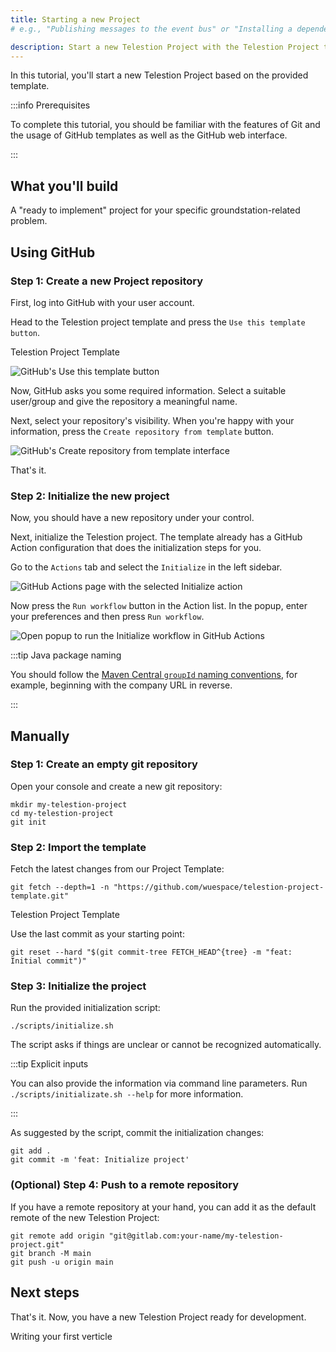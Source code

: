 ```yaml
---
title: Starting a new Project
# e.g., "Publishing messages to the event bus" or "Installing a dependency using npm"

description: Start a new Telestion Project with the Telestion Project template
---
```


<!--
Tutorial
========

=== When to use this template:
Use this template when you want to give a quick, step-by-step tutorial for solving a specific
technical problem. Tutorials allow the reader to learn how to implement something within
their projects quickly.

=== When not to use this template:
When your article focuses more on a concept/technology and is not rooted in a specific technical
problem ("how to do XY?"), consider using a guide instead.

=== Guide or Tutorial
A tutorial provides a quick, technical "step-by-step" tutorial for a
given problem. Thus, a guide describes less the handling of a specific problem
and more the general interaction of the reader with a given concept.

Example with npm articles:
- "npm": (Concept, explaining what npm is)
- "Installing a dependency with npm" (Tutorial, providing a quick tutorial to
  solve a technical problem)
- "Managing dependencies with npm" (Guide, including both technical knowledge, but
  also best practices and more)

=== Writing tips:
- Write in the present tense
- Use neutral pronouns (they/them instead of he/she and him/her)
- Be respectful to everyone
- Be aware of the potential for cultural misunderstandings
- Provide explanations for what you do, but focus on the step-by-step guide
  without deeply explaining every technical decision and why it's best prcatice
  to do so (you can describe best practices in a guide, a tutorial must focus on
  keeping the "step by step" flow going)
-->

<!-- Relevant imports: -->


<!-- Short description of what the article covers: -->

In this tutorial, you'll start a new Telestion Project based on the provided
template.

:::info Prerequisites

To complete this tutorial, you should be familiar with the features of Git and
the usage of GitHub templates as well as the GitHub web interface.

:::

## What you'll build

A "ready to implement" project for your specific groundstation-related problem.

## Using GitHub

### Step 1: Create a new Project repository

First, log into GitHub with your user account.

Head to the Telestion project template and press the `Use this template button`.

<Reference to="https://github.com/wuespace/telestion-project-template">
	Telestion Project Template
</Reference>

<Image
	src="/img/new-project/github-use-this-template.png"
	alt="GitHub's Use this template button"
/>

Now, GitHub asks you some required information. Select a suitable user/group and
give the repository a meaningful name.

Next, select your repository's visibility. When you're happy with your
information, press the `Create repository from template` button.

<Image
	src="/img/new-project/github-create-repo.png"
	alt="GitHub's Create repository from template interface"
/>

That's it.

### Step 2: Initialize the new project

Now, you should have a new repository under your control.

Next, initialize the Telestion project. The template already has a GitHub Action
configuration that does the initialization steps for you.

Go to the `Actions` tab and select the `Initialize` in the left sidebar.

<Image
	src="/img/new-project/github-actions-initialize.png"
	alt="GitHub Actions page with the selected Initialize action"
/>

Now press the `Run workflow` button in the Action list. In the popup, enter your
preferences and then press `Run workflow`.

<Image
	src="/img/new-project/github-initialize-run-workflow.png"
	alt="Open popup to run the Initialize workflow in GitHub Actions"
/>

:::tip Java package naming

You should follow the
[Maven Central `groupId` naming conventions](https://maven.apache.org/guides/mini/guide-naming-conventions.html),
for example, beginning with the company URL in reverse.

:::

## Manually

### Step 1: Create an empty git repository

Open your console and create a new git repository:

````shell
mkdir my-telestion-project
cd my-telestion-project
git init
````

### Step 2: Import the template

Fetch the latest changes from our Project Template:

````shell
git fetch --depth=1 -n "https://github.com/wuespace/telestion-project-template.git"
````

<Reference to="https://github.com/wuespace/telestion-project-template">
	Telestion Project Template
</Reference>

Use the last commit as your starting point:

````shell
git reset --hard "$(git commit-tree FETCH_HEAD^{tree} -m "feat: Initial commit")"
````

### Step 3: Initialize the project

Run the provided initialization script:

````shell
./scripts/initialize.sh
````

The script asks if things are unclear or cannot be recognized automatically.

:::tip Explicit inputs

You can also provide the information via command line parameters. Run
`./scripts/initializate.sh --help` for more information.

:::

As suggested by the script, commit the initialization changes:

````shell
git add .
git commit -m 'feat: Initialize project'
````

### (Optional) Step 4: Push to a remote repository

If you have a remote repository at your hand, you can add it as the default
remote of the new Telestion Project:

````shell
git remote add origin "git@gitlab.com:your-name/my-telestion-project.git"
git branch -M main
git push -u origin main
````

## Next steps

<!-- Short concluding sentence: -->

That's it. Now, you have a new Telestion Project ready for development.

<!-- Links to next steps/related articles -->

<Reference to="/application/tutorials/writing-a-verticle">
	Writing your first verticle
</Reference>

<!--
Snippets
--------

<Reference to="../other-article">
    Relative Link to other article
</Reference>

<Reference to="https://www.example.com">
    Example Website
</Reference>
-->
